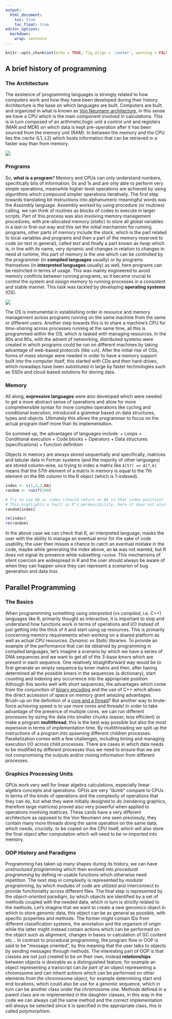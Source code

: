 ```yaml
---
output: 
  html_document:
    toc: true
    toc_float: true
editor_options: 
  markdown: 
    wrap: sentence
---
```


```r
knitr::opts_chunk$set(echo = TRUE, fig.align = 'center', warning = FALSE, message = FALSE)
```

## A brief history of programming
### The Architecture
The existence of programming languages is strongly related to how computers work and how they have been developed during their history.
Architecture is the base on which languages are built.
Computers are built and organized in what is known as [Von Neumann architecture](), in this sense we have a CPU which is the main component involved in calculations.
This is in turn composed of an arithmetic/logic unit a control unit and registers (MAR and MDR) on which data is kept pre-operation after it has been sourced from the memory unit (RAM).
In between the memory and the CPU lies the *cache* (L1, L2) which hosts information that can be retrieved in a faster way than from memory.

::: {align="center"}
<img src="http://computerscience.gcse.guru/wp-content/uploads/2016/04/Von-Neumann-Architecture-Diagram.jpg"/>
:::

### Programs
So, **what is a program**?
Memory and CPUs can only understand numbers, specifically bits of information, 0s and 1s and are only able to perform very simple operations, meanwhile higher-level operations are achieved by using *algorithms* which compound simpler operations iteratively.
The first step towards translating bit instructions into alphanumeric meaningful words was the *Assembly* language.
Assembly worked by using procedure (or routines) calling, we can think of routines as blocks of codes to execute in larger scripts.
Part of this process was also involving memory management procedures, with pre-allocated memory (*static*) to store all global variables in a last-in first-out way and this set the initial mechanism for running programs, other parts of memory include the *stack*, which is the part related to local variables and programs and then a part of the memory reserved to code (or text in general), called *text* and finally a part known as *heap* which is, in line with its name, very dynamic and changes in relation to changes in need at runtime, this part of memory is the one which can be controlled by the programmer (in **compiled languages** usually) or by programs themselves (in **interpreted languages** usually) as well, here programs can be restricted in terms of usage.
This was mainly engineered to avoid memory conflicts between running programs, so it became crucial to control the system and *assign memory* to running processes in a consistent and stable manner.
This task was tackled by developing **operating systems** (OS).

::: {align="center"}
<img src="https://i.stack.imgur.com/HOY4C.png"/>
:::

The OS is instrumental in establishing order in resource and memory management across programs running on the same machine from the same or different users.
Another step towards this is to share a machine's CPU for *time-sharing* across processes running at the same time, all this is programmed within the OS, which is tasked with managing resources.
In the 80s and 90s, with the advent of networking, distributed systems were created in which programs could be run on different machines by taking advantage of web-based protocols (like `ssh`).
After the initial rise of OSs, forms of *mass storage* were needed in order to have a memory support built into the computer itself, this started with CDs and then hard-drives, which nowadays have been substituted in large by faster technologies such as SSDs and cloud-based solutions for storing data.

### Memory
All along, **expressive languages** were also developed which were needed to get a more abstract sense of operations and allow for more comprehensible syntax for more complex operations like cycling and conditional execution, introduced a grammar based on data structures, types and objects.
Ultimately this allows the programmer to focus on the actual program itself more than its implementation.

So summed up, the advantages of languages include: 
+ Loops 
+ Conditional execution 
+ Code blocks 
+ Operators 
+ Data structures (specifications) 
+ Function definition

Objects in memory are always stored sequentially and specifically, matrices and tabular data in Fortran systems (and the majority of other languages) are stored column-wise, so trying to index a matrix like `A[57] == A[7,6]` means that the 57th element of a matrix in memory is equal to the 7th element on the 6th column in the R object (which is 1-indexed).

```r
index <- c(1,2,3,NA)
random <- runif(100)

# Try to use NA as index (should return an NA in that index position)
# This highlights a fault in R's permessibility, here it does not alert the use for the sake of giving on answer
random[index]
```

```r
rm(index)
rm(random)
```

In the above case we can check that R, an interpreted language, masks the user with the ability to manage an eventual error for the sake of code usability, the user then misses a chance to catch an eventual mistake in the code, maybe while generating the index above, an `NA` was not wanted, but R does not signal its presence while subsetting `random`.
This mechanisms of silent coercion are widespread in R and the user should always be aware of when they can happen since they can represent a scenarion of bug generation and data loss.

## Parallel Programming
### The Basics
When programmming something using *interpreted* (vs *compiled*, i.e. C++) languages like R, primarily thought as interactive, it is important to stop and understand how functions work in terms of operations and I/O instead of just getting into the thick of it and start using up resources.
This is primarily concerning memory requirements when working on a shared platform as well as actual CPU resources.
*Dynamic vs Static* libraries.
To provide an example of the performance that can be obtained by programming in compiled languages, let's imagine a scenario by which we have a series of DNA sequences and we want to get all of the 3-base *kmers* which are present in each sequence.
One relatively straightforward way would be to first generate an empty sequence by kmer matrix and then, after having determined all the possible kmers in the sequences (a dictionary), start counting and indexing any occurrence into the appropriate position.
Although this works well with short sequences, the advantages which come from the conjunction of [binary encoding](https://www.sciencedirect.com/science/article/pii/S0888754316300854) and the use of C++ which allows the direct accession of space on memory grant amazing advantages.
Brush-up on the definition of a [core and a thread](https://www.temok.com/blog/cores-vs-threads/)?
But another way to brute-force achieving speed is to use more cores and threads!
In order to take advantage of the presence of multiple cores, we can run different processes by sizing the data into smaller chunks (easier, less efficient) or make a program **multithread**, this is the best way possible but also the most expensive in terms of implementation time.
By multithreading we split up the instructions of a program into spawning different children processes.
Parallelization comes with a few challenges, including timing and managing execution I/O across child processes.
There are cases in which data needs to be modified by different processes thus we need to ensure that we are not compromising the outputs and/or mixing information from different processes.

### Graphics Processing Units
GPUs work very well for linear algebra calculations, especially linear algebra concepts and operations.
GPUs are very "dumb" compare to CPUs in terms of the kinds of operations and the complexity of operations that they can do, but what they were initially designed to do (rendering graphics, therefore large matrices) proved also very powerful when applied to operations involving matrices.
These cards have a very different architecture as opposed to the Von Neumann one seen previosuly, they contain many more threads doing the same operation on the same data, which needs, *crucially*, to be copied on the CPU itself, which will also store the final object after computation which will need to be re-imported into memory.

### OOP History and Paradigms
Programming has taken up many shapes during its history, we can have *unstructured programming* which then evolved into *procedural programming* by definig re-usable functions which otherwise need repetition.
The next step in complexity is represented by *modular programming*, by which modules of code are utilized and interconnect to provide functionality across different files.
The final step is represented by the *object-oriented* paradigm, by which objects are identified by a set of methods coupled with the needed data, which in turn is strictly related to the methods.
Let's imagine that we want to create a new genomics object in which to store genomic data, this object can be as general as possible, with specific properties and methods.
The former might contain IDs from different classification systems, the annotation and the organism of origin while the latter might instead contain actions which can be performed on the object such as alignment, changes in bases or calculation of GC content etc... In contrast to procedural programming, the program flow in OOP is said to be "message oriented", by this meaning that the user talks to objects by sending messages through methods.
The interesting part of OOP is that classes are not just created to be on their own, instead **relationships** between objects is desirable as a distinguished feature, for example an object representing a transcript can *be part of* an object representing a chromosome and can *inherit* actions which can be performed on other elements from the chromosome object, for example determining start and end locations, which could also be use for a genomic sequence, which in turn can be another class under the chromosome one.
Methods defined in a parent class are re-implemented in the daughter classes, in this way in the code we can always call the same method and the correct implementation will always be selected since it is specified in the appropriate class, this is called *polymorphism*.
